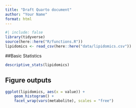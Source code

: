```yaml
---
title: "Draft Quarto document"
author: "Your Name"
format: html
---
```


```r
#| include: false
library(tidyverse)
source(here::here("R/functions.R"))
lipidomics <- read_csv(here::here("data/lipidomics.csv"))
```

##Basic Statistics

```r
descriptive_stats(lipidomics)
```

## Figure outputs

```r
ggplot(lipidomics, aes(x = value)) + 
    geom_histogram() +
    facet_wrap(vars(metabolite), scales = "free")
```
